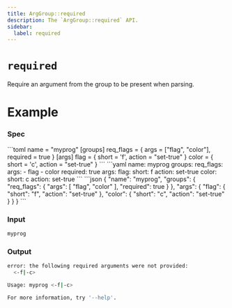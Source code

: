 ```yaml
---
title: ArgGroup::required
description: The `ArgGroup::required` API.
sidebar:
  label: required
---
```



# `required` <LinkButton href="https://docs.rs/clap/latest/clap/struct.ArgGroup.html#method.required" icon="open-book" variant="minimal"></LinkButton>

<Badge text="since 0.1.0" size="small" />

Require an argument from the group to be present when parsing.

# Example

### Spec

<Tabs syncKey="format">
  <TabItem label="TOML">
```toml
name = "myprog"
[groups]
req_flags = { args = ["flag", "color"], required = true }
[args]
flag = { short = 'f', action = "set-true" }
color = { short = 'c', action = "set-true" }
```
  </TabItem>
  <TabItem label="YAML">
```yaml
name: myprog
groups:
  req_flags:
    args:
    - flag
    - color
    required: true
args:
  flag:
    short: f
    action: set-true
  color:
    short: c
    action: set-true
```
  </TabItem>
  <TabItem label="JSON">
```json
{
  "name": "myprog",
  "groups": {
    "req_flags": {
      "args": [
        "flag",
        "color"
      ],
      "required": true
    }
  },
  "args": {
    "flag": {
      "short": "f",
      "action": "set-true"
    },
    "color": {
      "short": "c",
      "action": "set-true"
    }
  }
}
```
  </TabItem>
</Tabs>

### Input

```bash
myprog
```

### Output

```bash
error: the following required arguments were not provided:
  <-f|-c>

Usage: myprog <-f|-c>

For more information, try '--help'.
```
